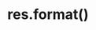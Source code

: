 ---
id: "express_tf_med_017"
questionType: "TRUE_FALSE"
title: "res.format()"
statement: "res.format() chooses the response format based on the Accept header."
difficulty: "MEDIUM"
category: "Express"
correctAnswer: true
explanation: "res.format() allows conditional response formatting."
---